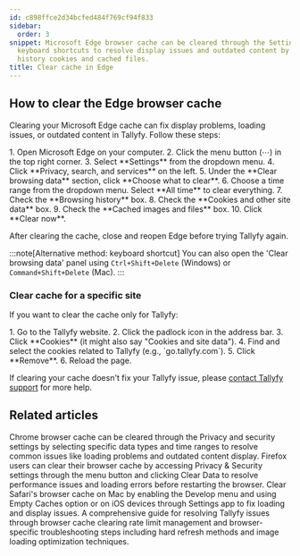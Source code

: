 ```yaml
---
id: c898ffce2d34bcfed484f769cf94f833
sidebar:
  order: 3
snippet: Microsoft Edge browser cache can be cleared through the Settings menu or
  keyboard shortcuts to resolve display issues and outdated content by removing browsing
  history cookies and cached files.
title: Clear cache in Edge
---
```



## How to clear the Edge browser cache

Clearing your Microsoft Edge cache can fix display problems, loading issues, or outdated content in Tallyfy. Follow these steps:

<Steps>
1. Open Microsoft Edge on your computer.
2. Click the menu button (⋯) in the top right corner.
3. Select **Settings** from the dropdown menu.
4. Click **Privacy, search, and services** on the left.
5. Under the **Clear browsing data** section, click **Choose what to clear**.
6. Choose a time range from the dropdown menu. Select **All time** to clear everything.
7. Check the **Browsing history** box.
8. Check the **Cookies and other site data** box.
9. Check the **Cached images and files** box.
10. Click **Clear now**.
</Steps>

After clearing the cache, close and reopen Edge before trying Tallyfy again.

:::note[Alternative method: keyboard shortcut]
You can also open the 'Clear browsing data' panel using `Ctrl+Shift+Delete` (Windows) or `Command+Shift+Delete` (Mac).
:::

### Clear cache for a specific site

If you want to clear the cache only for Tallyfy:

<Steps>
1. Go to the Tallyfy website.
2. Click the padlock icon in the address bar.
3. Click **Cookies** (it might also say "Cookies and site data").
4. Find and select the cookies related to Tallyfy (e.g., `go.tallyfy.com`).
5. Click **Remove**.
6. Reload the page.
</Steps>

If clearing your cache doesn't fix your Tallyfy issue, please [contact Tallyfy support](https://tallyfy.com/contact-us/) for more help.


## Related articles
<CardGrid>
<LinkTitleCard header="<b>Troubleshooting > Clear cache in Chrome</b>" href="/products/pro/miscellaneous/troubleshooting/clear-cache-chrome/" > Chrome browser cache can be cleared through the Privacy and security settings by selecting specific data types and time ranges to resolve common issues like loading problems and outdated content display. </LinkTitleCard>
<LinkTitleCard header="<b>Troubleshooting > Clear cache in Firefox</b>" href="/products/pro/miscellaneous/troubleshooting/clear-cache-firefox/" > Firefox users can clear their browser cache by accessing Privacy & Security settings through the menu button and clicking Clear Data to resolve performance issues and loading errors before restarting the browser. </LinkTitleCard>
<LinkTitleCard header="<b>Troubleshooting > Clear cache in Safari</b>" href="/products/pro/miscellaneous/troubleshooting/clear-cache-safari/" > Clear Safari's browser cache on Mac by enabling the Develop menu and using Empty Caches option or on iOS devices through Settings app to fix loading and display issues. </LinkTitleCard>
<LinkTitleCard header="<b>Miscellaneous > Troubleshooting</b>" href="/products/pro/miscellaneous/troubleshooting/" > A comprehensive guide for resolving Tallyfy issues through browser cache clearing rate limit management and browser-specific troubleshooting steps including hard refresh methods and image loading optimization techniques. </LinkTitleCard>
</CardGrid>
